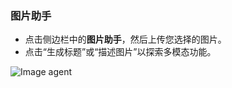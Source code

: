 ### 图片助手

- 点击侧边栏中的**图片助手**，然后上传您选择的图片。
- 点击“生成标题”或“描述图片”以探索多模态功能。

![Image agent](/images/ai-app-image-assistant-local.png)